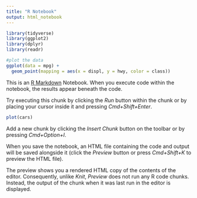 ```yaml
---
title: "R Notebook"
output: html_notebook
---
```

```r
library(tidyverse)
library(ggplot2)
library(dplyr)
library(readr)

#plot the data
ggplot(data = mpg) + 
  geom_point(mapping = aes(x = displ, y = hwy, color = class))

```

This is an [R Markdown](http://rmarkdown.rstudio.com) Notebook. When you execute code within the notebook, the results appear beneath the code. 

Try executing this chunk by clicking the *Run* button within the chunk or by placing your cursor inside it and pressing *Cmd+Shift+Enter*. 

```r
plot(cars)
```

Add a new chunk by clicking the *Insert Chunk* button on the toolbar or by pressing *Cmd+Option+I*.

When you save the notebook, an HTML file containing the code and output will be saved alongside it (click the *Preview* button or press *Cmd+Shift+K* to preview the HTML file). 

The preview shows you a rendered HTML copy of the contents of the editor. Consequently, unlike *Knit*, *Preview* does not run any R code chunks. Instead, the output of the chunk when it was last run in the editor is displayed.

